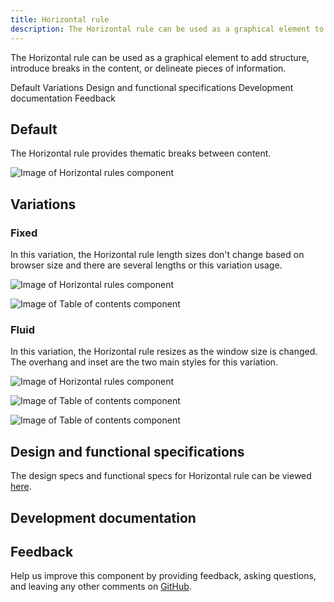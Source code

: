 ```yaml
---
title: Horizontal rule
description: The Horizontal rule can be used as a graphical element to add structure, introduce breaks in the content, or delineate pieces of information.
---
```



<PageDescription>

The Horizontal rule can be used as a graphical element to add structure, introduce breaks in the content, or delineate pieces of information.

</PageDescription>

<AnchorLinks>

<AnchorLink>Default</AnchorLink>
<AnchorLink>Variations</AnchorLink>
<AnchorLink>Design and functional specifications</AnchorLink>
<AnchorLink>Development documentation</AnchorLink>
<AnchorLink>Feedback</AnchorLink>

</AnchorLinks>

## Default
The Horizontal rule provides thematic breaks between content.

<Row>
<Column colMd={8} colLg={8}>

![Image of Horizontal rules component](../../images/component/horizontal-rule/horizontal-rule-default.jpg)

</Column>
</Row>

## Variations

### Fixed
In this variation, the Horizontal rule length sizes don't change based on browser size and there are several lengths or this variation usage.

<Row>
<Column colMd={8} colLg={8}>

![Image of Horizontal rules component](../../images/component/horizontal-rule/horizontal-rule-fixed.jpg)

</Column>
</Row>

<Title>Use case</Title>

![Image of Table of contents component](../../images/component/horizontal-rule/horizontal-rule-fixed-use-case.jpg)

### Fluid
In this variation, the Horizontal rule resizes as the window size is changed. The overhang and inset are the two main styles for this variation. 

<Row>
<Column colMd={8} colLg={8}>

![Image of Horizontal rules component](../../images/component/horizontal-rule/horizontal-rule-fluid.jpg)

</Column>
</Row>

<Title>Use case</Title>


![Image of Table of contents component](../../images/component/horizontal-rule/horizontal-rule-fluid-use-case-01.jpg)


![Image of Table of contents component](../../images/component/horizontal-rule/horizontal-rule-fluid-use-case-02.jpg)

## Design and functional specifications

The design specs and functional specs for Horizontal rule can be viewed <a href="https://ibm.box.com/s/ladjc15eyxg61c5wqbshggm3e4zgrnp5" target="_blank">here</a>.

## Development documentation

<ComponentStatus name="Horizontal Rule" type="ui" />

## Feedback

Help us improve this component by providing feedback, asking questions, and leaving any other comments on <a href="https://github.com/carbon-design-system/ibm-dotcom-library" target="_blank">GitHub</a>.
